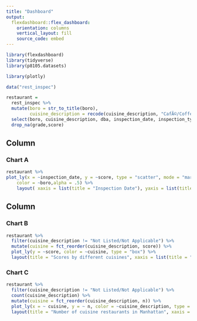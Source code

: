 ```yaml
---
title: "Dashboard"
output: 
  flexdashboard::flex_dashboard:
    orientation: columns
    vertical_layout: fill
    source_code: embed
---
```


```r
library(flexdashboard)
library(tidyverse)
library(p8105.datasets)

library(plotly)

data("rest_inspec")
```


```r
restaurant = 
  rest_inspec %>%
  mutate(boro = str_to_title(boro),
         cuisine_description = recode(cuisine_description, "CafÃ©/Coffee/Tea" = "Cafe/Coffee/Tea", "Latin (Cuban, Dominican, Puerto Rican, South & Central American)" = "Latin", "Bottled beverages, including water, sodas, juices, etc." = "Bottled beverages")) %>% 
  select(boro, cuisine_description, dba, inspection_date, inspection_type, grade, grade_date, zipcode, violation_code, violation_description, score) %>% 
  drop_na(grade,score)
```

Column {data-width=650}
-----------------------------------------------------------------------

### Chart A

```r
restaurant %>%
plot_ly(x = ~inspection_date, y = ~score, type = "scatter", mode = "markers",
    color = ~boro,alpha = .5) %>% 
    layout( xaxis = list(title = "Inspection Date"), yaxis = list(title = "Score"))
```

Column {data-width=350}
-----------------------------------------------------------------------

### Chart B

```r
restaurant %>% 
  filter(cuisine_description != "Not Listed/Not Applicable") %>% 
  mutate(cuisine = fct_reorder(cuisine_description, score)) %>% 
  plot_ly(y = ~score, color = ~cuisine, type = "box") %>% 
  layout(title = "Scores by different cuisines", xaxis = list(title = "Cuisines"), yaxis = list(title = "Score"))
```

### Chart C

```r
restaurant %>%
  filter(cuisine_description != "Not Listed/Not Applicable") %>%
  count(cuisine_description) %>%
  mutate(cuisine = fct_reorder(cuisine_description, n)) %>%
  plot_ly(x = ~ cuisine, y = ~ n, color = ~cuisine_description, type = "bar", colors = "viridis") %>% 
  layout(title = "Number of cuisine restaurants in Manhattan", xaxis = list(title = "Cuisines"), yaxis = list(title = "Count"))
```

